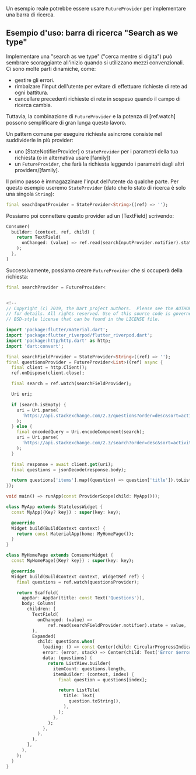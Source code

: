 Un esempio reale potrebbe essere usare `FutureProvider` per implementare una barra di ricerca.

## Esempio d'uso: barra di ricerca "Search as we type"

Implementare una "search as we type" ("cerca mentre si digita") può sembrare 
scoraggiante all'inizio quando si utilizzano mezzi convenzionali.
Ci sono molte parti dinamiche, come:

- gestire gli errori.
- rimbalzare l'input dell'utente per evitare di effettuare richieste
  di rete ad ogni battitura.
- cancellare precedenti richieste di rete in sospeso quando il
  campo di ricerca cambia.

Tuttavia, la combinazione di `FutureProvider` e la potenza di [ref.watch] 
possono semplificare di gran lunga questo lavoro.

Un pattern comune per eseguire richieste asincrone consiste nel 
suddividerle in più provider:

- uno [StateNotifierProvider] o `StateProvider` per i parametri della tua richiesta
  (o in alternativa usare [family])
- un `FutureProvider`, che farà la richiesta leggendo i parametri dagli altri 
  providers/[family].

Il primo passo è immagazzinare l'input dell'utente da qualche parte. 
Per questo esempio useremo `StateProvider` (dato che lo stato di ricerca 
è solo una singola `String`):

```dart
final seachInputProvider = StateProvider<String>((ref) => '');
```

Possiamo poi connettere questo provider ad un [TextField] scrivendo:

```dart
Consumer(
  builder: (context, ref, child) {
    return TextField(
      onChanged: (value) => ref.read(searchInputProvider.notifier).state = value,
    );
  },
)
```

Successivamente, possiamo creare `FutureProvider` che si occuperà della richiesta:

```dart
final searchProvider = FutureProvider<


<!--
// Copyright (c) 2019, the Dart project authors.  Please see the AUTHORS file
// for details. All rights reserved. Use of this source code is governed by a
// BSD-style license that can be found in the LICENSE file.

import 'package:flutter/material.dart';
import 'package:flutter_riverpod/flutter_riverpod.dart';
import 'package:http/http.dart' as http;
import 'dart:convert';

final searchFieldProvider = StateProvider<String>((ref) => '');
final questionsProvider = FutureProvider<List>((ref) async {
  final client = http.Client();
  ref.onDispose(client.close);

  final search = ref.watch(searchFieldProvider);

  Uri uri;

  if (search.isEmpty) {
    uri = Uri.parse(
      'https://api.stackexchange.com/2.3/questions?order=desc&sort=activity&site=stackoverflow',
    );
  } else {
    final encodedQuery = Uri.encodeComponent(search);
    uri = Uri.parse(
      'https://api.stackexchange.com/2.3/search?order=desc&sort=activity&intitle=$encodedQuery&site=stackoverflow',
    );
  }

  final response = await client.get(uri);
  final questions = jsonDecode(response.body);

  return questions['items'].map((question) => question['title']).toList();
});

void main() => runApp(const ProviderScope(child: MyApp()));

class MyApp extends StatelessWidget {
  const MyApp({Key? key}) : super(key: key);

  @override
  Widget build(BuildContext context) {
    return const MaterialApp(home: MyHomePage());
  }
}

class MyHomePage extends ConsumerWidget {
  const MyHomePage({Key? key}) : super(key: key);

  @override
  Widget build(BuildContext context, WidgetRef ref) {
    final questions = ref.watch(questionsProvider);

    return Scaffold(
      appBar: AppBar(title: const Text('Questions')),
      body: Column(
        children: [
          TextField(
            onChanged: (value) =>
                ref.read(searchFieldProvider.notifier).state = value,
          ),
          Expanded(
            child: questions.when(
              loading: () => const Center(child: CircularProgressIndicator()),
              error: (error, stack) => Center(child: Text('Error $error')),
              data: (questions) {
                return ListView.builder(
                  itemCount: questions.length,
                  itemBuilder: (context, index) {
                    final question = questions[index];

                    return ListTile(
                      title: Text(
                        question.toString(),
                      ),
                    );
                  },
                );
              },
            ),
          ),
        ],
      ),
    );
  }
}
```
